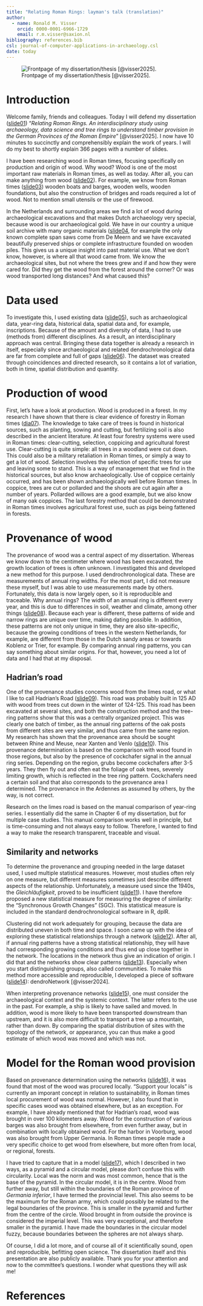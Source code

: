 ```yaml
---
title: "Relating Roman Rings: layman's talk (translation)"
author:
  - name: Ronald M. Visser
    orcid: 0000-0001-6966-1729
    email: r.m.visser@saxion.nl
bibliography: references.bib
csl: journal-of-computer-applications-in-archaeology.csl
date: today
---
```


![Frontpage of my dissertation/thesis [@visser2025].](images/00_Frontpage.jpg)

# Introduction 

Welcome family, friends and colleagues. Today I will defend my dissertation ([slide01](slides.html#/section)) "*Relating Roman Rings. An interdisciplinary study using archaeology, data science and tree rings to understand timber provision in the German Provinces of the Roman Empire*" [@visser2025]. I now have 10 minutes to succinctly and comprehensibly explain the work of years. I will do my best to shortly explain 366 pages with a number of slides.

I have been researching wood in Roman times, focusing specifically on production and origin of wood. Why wood? Wood is one of the most important raw materials in Roman times, as well as today. After all, you can make anything from wood ([slide02](slides.html#/van-hout-kun-je-alles-maken)). For example, we know from Roman times ([slide03](slides.html#/romeins-hout)) wooden boats and barges, wooden wells, wooden foundations, but also the construction of bridges and roads required a lot of wood. Not to mention small utensils or the use of firewood.

In the Netherlands and surrounding areas we find a lot of wood during archaeological excavations and that makes Dutch archaeology very special, because wood is our archaeological gold. We have in our country a unique soil archive with many organic materials ([slide04](slides.html#/hout-goud), for example the only known complete span saws come from De Meern and we have excavated beautifully preserved ships or complete infrastructure founded on wooden piles. This gives us a unique insight into past material use. What we don't know, however, is where all that wood came from. We know the archaeological sites, but not where the trees grew and if and how they were cared for. Did they get the wood from the forest around the corner? Or was wood transported long distances? And what caused this?

# Data used

To investigate this, I used existing data ([slide05](slides.html#/interdisciplinaire-gegevens)), such as archaeological data, year-ring data, historical data, spatial data and, for example, inscriptions. Because of the amount and diversity of data, I had to use (methods from) different disciplines. As a result, an interdisciplinary approach was central. Bringing these data together is already a research in itself, especially since archaeological and related dendrochronological data are far from complete and full of gaps ([slide06](/slides.html#/onevenredige-verdeling-van-dendrochronologische-data)). The dataset was created through coincidences and directed research, so it contains a lot of variation, both in time, spatial distribution and quantity.

# Production of wood

First, let's have a look at production. Wood is produced in a forest. In my research I have shown that there is clear evidence of forestry in Roman times ([dia07](slides.html#/houtproductie)). The knowledge to take care of trees is found in historical sources, such as planting, sowing and cutting, but fertilizing soil is also described in the ancient literature. At least four forestry systems were used in Roman times: clear-cutting, selection, coppicing and agricultural forest use. Clear-cutting is quite simple: all trees in a woodland were cut down. This could also be a military retaliation in Roman times, or simply a way to get a lot of wood. Selection involves the selection of specific trees for use and leaving some to stand. This is a way of management that we find in the historical sources, but also know archaeologically. Use of coppice certainly occurred, and has been shown archaeologically well before Roman times. In coppice, trees are cut or pollarded and the shoots are cut again after a number of years. Pollarded willows are a good example, but we also know of many oak coppices. The last forestry method that could be demonstrated in Roman times involves agricultural forest use, such as pigs being fattened in forests.

# Provenance of wood

The provenance of wood was a central aspect of my dissertation. Whereas we know down to the centimeter where wood has been excavated, the growth location of trees is often unknown. I investigated this and developed a new method for this purpose. I used dendrochronological data. These are measurements of annual ring widths. For the most part, I did not measure these myself, but I was able to use measurements made by others. Fortunately, this data is now largely open, so it is reproducible and traceable. Why annual rings? The width of an annual ring is different every year, and this is due to differences in soil, weather and climate, among other things ([slide08](slides.html#/jaarringen)). Because each year is different, these patterns of wide and narrow rings are unique over time, making dating possible. In addition, these patterns are not only unique in time, they are also site-specific, because the growing conditions of trees in the western Netherlands, for example, are different from those in the Dutch sandy areas or towards Koblenz or Trier, for example. By comparing annual ring patterns, you can say something about similar origins. For that, however, you need a lot of data and I had that at my disposal.

## Hadrian's road

One of the provenance studies concerns wood from the limes road, or what I like to call Hadrian's Road ([slide09](slides.html#/de-weg-van-hadrianus-vindplaatsen)). This road was probably built in 125 AD with wood from trees cut down in the winter of 124-125. This road has been excavated at several sites, and both the construction method and the tree-ring patterns show that this was a centrally organized project. This was clearly one batch of timber, as the annual ring patterns of the oak posts from different sites are very similar, and thus came from the same region. My research has shown that the provenance area should be sought between Rhine and Meuse, near Xanten and Venlo ([slide10](slides.html#/de-weg-van-hadrianus-herkomst)). This provenance determination is based on the comparison with wood found in those regions, but also by the presence of cockchafer signal in the annual ring series. Depending on the region, grubs become cockchafers after 3-5 years. They then fly out and often eat the foliage of oak trees, severely limiting growth, which is reflected in the tree ring pattern. Cockchafers need a certain soil and that also corresponds to the provenance area I determined. The provenance in the Ardennes as assumed by others, by the way, is not correct.

Research on the limes road is based on the manual comparison of year-ring series. I essentially did the same in Chapter 6 of my dissertation, but for multiple case studies. This manual comparison works well in principle, but is time-consuming and not always easy to follow. Therefore, I wanted to find a way to make the research transparent, traceable and visual.

## Similarity and networks

To determine the provenance and grouping needed in the large dataset used, I used multiple statistical measures. However, most studies often rely on one measure, but different measures sometimes just describe different aspects of the relationship. Unfortunately, a measure used since the 1940s, the *Gleichläufigkeit*, proved to be insufficient ([slide11](slides.html#/gleichläufigkeit---synchronous-growth-changes-sgc)). I have therefore proposed a new statistical measure for measuring the degree of similarity: the "Synchronous Growth Changes" (SGC). This statistical measure is included in the standard dendrochronological software in R, dplR.

Clustering did not work adequately for grouping, because the data are  distributed uneven in both time and space. I soon came up with the idea of exploring these statistical relationships through a network ([slide12](slides.html#/netwerken)). After all, if annual ring patterns have a strong statistical relationship, they will have had corresponding growing conditions and thus end up close together in the network. The locations in the network thus give an indication of origin. I did that and the networks show clear patterns ([slide13](slides.html#/netwerken-en-gemeenschappen-groepen)). Especially when you start distinguishing groups, also called communities. To make this method more accessible and reproducible, I developed a piece of software ([slide14](slides.html#/dendronetwork)): dendroNetwork [@visser2024].

When interpreting provenance networks ([slide15](slides.html#/herkomst-van-eikenhout-in-het-netwerk)), one must consider the archaeological context and the systemic context. The latter refers to the use in the past. For example, a ship is likely to have sailed and  moved. In addition, wood is more likely to have been transported downstream than upstream, and it is also more difficult to transport a tree up a mountain, rather than down. By comparing the spatial distribution of sites with the topology of the network, or appearance, you can thus make a good estimate of which wood was moved and which was not.

# Model for the Roman wood provision

Based on provenance determination using the networks ([slide16](slides.html#/herkomst-van-eikenhout-aangevoerd-versus-lokaal)), it was found that most of the wood was procured locally. "Support your locals" is currently an imporant concept in relation to sustainability, in Roman times local procurement of wood was normal. However, I also found that in specific cases wood was obtained elsewhere, but as an exception. For example, I have already mentioned that for Hadrian's road, wood was brought in over 100 kilometers away. Wood for the construction of various barges was also brought from elsewhere, from even further away, but in combination with locally obtained wood. For the harbor in Voorburg, wood was also brought from Upper Germania. In Roman times people made a very specific choice to get wood from elsewhere, but more often from local, or regional, forests.

I have tried to capture that in a model ([slide17](slides.html#/een-model-voor-de-romeinse-houtvoorziening)), which I described in two ways, as a pyramid and a circular model, please don't confuse this with circularity. Local was the norm and was most common, hence that is the base of the pyramid. In the circular model, it is in the centre. Wood from further away, but still within the boundaries of the Roman province of *Germania inferior*, I have termed the provincial level. This also seems to be the maximum for the Roman army, which could possibly be related to the legal boundaries of the province. This is smaller in the pyramid and further from the centre of the circle. Wood brought in from outside the province is considered the imperial level. This was very exceptional, and therefore smaller in the pyramid. I have made the boundaries in the circular model fuzzy, because boundaries between the spheres are not always sharp.

Of course, I did a lot more, and of course all of it scientifically sound, open and reproducible, befitting open science. The dissertation itself and this presentation are also publicly available. Thank you for your attention and now to the committee's questions. I wonder what questions they will ask me!


# References